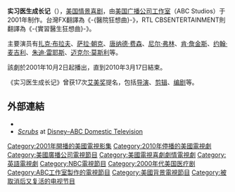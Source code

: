 {{noteTA
|G1=TV}}
'''实习医生成长记'''（{{lang-en|''Scrubs''}}），[[美国|美国]][[情景喜剧|情景喜剧]]，由[[美国广播公司工作室|美国广播公司工作室]]（ABC Studios）于2001年制作。台灣FX翻譯為《-{醫院狂想曲}-》，RTL CBSENTERTAINMENT則翻譯為《-{實習醫生狂想曲}-》。

主要演员有[[扎克·布拉夫|扎克·布拉夫]]、[[萨拉·朝克|萨拉·朝克]]、[[唐纳德·费森|唐纳德·费森]]、[[尼尔·弗林|尼尔·弗林]]、[[肯·詹金斯|肯·詹金斯]]、[[约翰·麦吉利|约翰·麦吉利]]、[[朱迪·雷耶斯|朱迪·雷耶斯]]、[[迈克尔·莫斯利|迈克尔·莫斯利]]等。

該劇於2001年10月2日起播出，直到2010年3月17日結束。

《实习医生成长记》曾获17次[[艾美奖|艾美奖]]提名，包括[[导演|导演]]、[[剪辑|剪辑]]、[[编剧|编剧]]等。

==外部連結==
{{Wikiquote|Scrubs (TV series)|Scrubs}}
{{commons category|Scrubs (television programme)|Scrubs}}
* {{IMDb title|0285403|Scrubs}}
* [http://www.dadt.com/scrubs/ ''Scrubs'']{{Wayback|url=http://www.dadt.com/scrubs/ |date=20180115191127 }} at [[Disney–ABC_Domestic_Television|Disney–ABC Domestic Television]]

{{DEFAULTSORT:Scrubs (TV series)}}
[[Category:2001年開播的美國電視影集|Category:2001年開播的美國電視影集]]
[[Category:2010年停播的美國電視劇|Category:2010年停播的美國電視劇]]
[[Category:美國廣播公司電視節目|Category:美國廣播公司電視節目]]
[[Category:美國電視喜劇劇情電視劇|Category:美國電視喜劇劇情電視劇]]
[[Category:英語電視劇|Category:英語電視劇]]
[[Category:NBC電視節目|Category:NBC電視節目]]
[[Category:2000年代美国医疗剧|Category:2000年代美国医疗剧]]
[[Category:ABC工作室製作的電視節目|Category:ABC工作室製作的電視節目]]
[[Category:美國背景電視節目|Category:美國背景電視節目]]
[[Category:被取消后又复活的电视节目|Category:被取消后又复活的电视节目]]